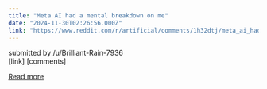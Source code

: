 ```yaml
---
title: "Meta AI had a mental breakdown on me"
date: "2024-11-30T02:26:56.000Z"
link: "https://www.reddit.com/r/artificial/comments/1h32dtj/meta_ai_had_a_mental_breakdown_on_me/"
---
```


submitted by    /u/Brilliant-Rain-7936  
 [link]   [comments]

[Read more](https://www.reddit.com/r/artificial/comments/1h32dtj/meta_ai_had_a_mental_breakdown_on_me/)
